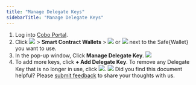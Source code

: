 ```yaml
---
title: "Manage Delegate Keys"
sidebarTitle: "Manage Delegate Keys"
---
```


1. Log into [Cobo Portal](https://portal.cobo.com/login).
2. Click <img src="/en/images/smart-contract-wallet/button_wallet.svg" className="icon"></img> > **Smart Contract Wallets** > <img src="/en/images/smart-contract-wallet/button_green.svg" className="icon"></img> or <img src="/en/images/smart-contract-wallet/button_grey.svg" className="icon"></img> next to the Safe&#123;Wallet&#125; you want to use.
3. In the pop-up window, Click **Manage Delegate Key**.
<img src="/en/images/smart-contract-wallet/6.png" className="screenshot_modal"></img>
4. To add more keys, click **+ Add Delegate Key**. To remove any Delegate Key that is no longer in use, click <img src="/en/images/smart-contract-wallet/button_delete.svg" className="icon"></img>.
<img src="/en/images/smart-contract-wallet/7.png" className="screenshot_modal"></img>
<Tip>Did you find this document helpful? Please [submit feedback](https://forms.zohopublic.com/cobo/form/DocumentFeedbackForm/formperma/QvLOhxJv1_JMsJ-1dleZ8Itb_7rzN-LtgvsDdxosoVI?referrername=manuals) to share your thoughts with us.</Tip>